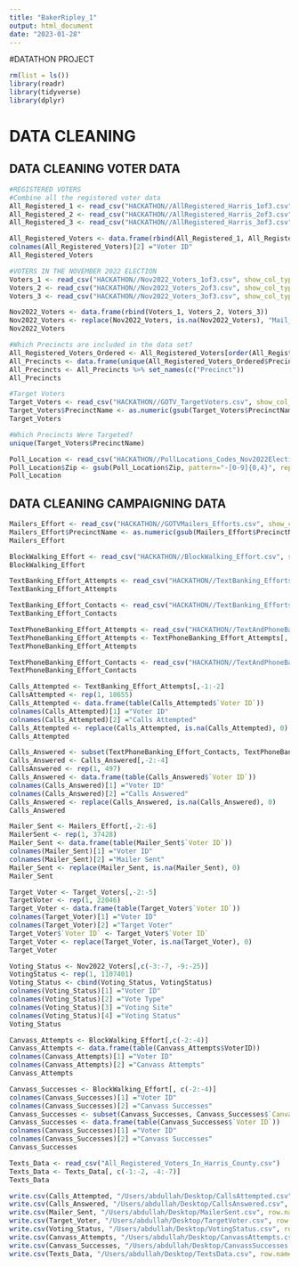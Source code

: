 ```yaml
---
title: "BakerRipley_1"
output: html_document
date: "2023-01-28"
---
```


#DATATHON PROJECT
```r
rm(list = ls())
library(readr)
library(tidyverse)
library(dplyr)
```

# DATA CLEANING
## DATA CLEANING VOTER DATA

```r
#REGISTERED VOTERS
#Combine all the registered voter data
All_Registered_1 <- read_csv("HACKATHON//AllRegistered_Harris_1of3.csv", show_col_types = FALSE)
All_Registered_2 <- read_csv("HACKATHON//AllRegistered_Harris_2of3.csv", show_col_types = FALSE)
All_Registered_3 <- read_csv("HACKATHON//AllRegistered_Harris_3of3.csv", show_col_types = FALSE)

All_Registered_Voters <- data.frame(rbind(All_Registered_1, All_Registered_2, All_Registered_3))
colnames(All_Registered_Voters)[2] ="Voter ID"
All_Registered_Voters
```

```r
#VOTERS IN THE NOVEMBER 2022 ELECTION
Voters_1 <- read_csv("HACKATHON//Nov2022_Voters_1of3.csv", show_col_types = FALSE)
Voters_2 <- read_csv("HACKATHON//Nov2022_Voters_2of3.csv", show_col_types = FALSE)
Voters_3 <- read_csv("HACKATHON//Nov2022_Voters_3of3.csv", show_col_types = FALSE)

Nov2022_Voters <- data.frame(rbind(Voters_1, Voters_2, Voters_3))
Nov2022_Voters <- replace(Nov2022_Voters, is.na(Nov2022_Voters), "Mail_In_Ballot")
Nov2022_Voters
```

```r
#Which Precincts are included in the data set?
All_Registered_Voters_Ordered <- All_Registered_Voters[order(All_Registered_Voters$Precinct),]
All_Precincts <- data.frame(unique(All_Registered_Voters_Ordered$Precinct))
All_Precincts <- All_Precincts %>% set_names(c("Precinct"))
All_Precincts
```

```r
#Target Voters
Target_Voters <- read_csv("HACKATHON//GOTV_TargetVoters.csv", show_col_types = FALSE)
Target_Voters$PrecinctName <- as.numeric(gsub(Target_Voters$PrecinctName, pattern="Harris - {0,4}", replacement = ""))
Target_Voters

#Which Precincts Were Targeted?
unique(Target_Voters$PrecinctName) 
```

```r
Poll_Location <- read_csv("HACKATHON//PollLocations_Codes_Nov2022Election.csv", show_col_types = FALSE)
Poll_Location$Zip <- gsub(Poll_Location$Zip, pattern="-[0-9]{0,4}", replacement = "")
Poll_Location
```

## DATA CLEANING CAMPAIGNING DATA

```r
Mailers_Effort <- read_csv("HACKATHON//GOTVMailers_Efforts.csv", show_col_types = FALSE)
Mailers_Effort$PrecinctName <- as.numeric(gsub(Mailers_Effort$PrecinctName, pattern="Harris - {0,4}", replacement = ""))
Mailers_Effort

BlockWalking_Effort <- read_csv("HACKATHON//BlockWalking_Effort.csv", show_col_types = FALSE)
BlockWalking_Effort

TextBanking_Effort_Attempts <- read_csv("HACKATHON//TextBanking_Efforts_Attempts.csv", show_col_types = FALSE)
TextBanking_Effort_Attempts

TextBanking_Effort_Contacts <- read_csv("HACKATHON//TextBanking_Efforts_Contacts.csv", show_col_types = FALSE)
TextBanking_Effort_Contacts

TextPhoneBanking_Effort_Attempts <- read_csv("HACKATHON//TextAndPhoneBanking_Data_Attempts.csv", show_col_types = FALSE)
TextPhoneBanking_Effort_Attempts <- TextPhoneBanking_Effort_Attempts[, -5]
TextPhoneBanking_Effort_Attempts

TextPhoneBanking_Effort_Contacts <- read_csv("HACKATHON//TextAndPhoneBanking_Data_Contacts.csv", show_col_types = FALSE)
TextPhoneBanking_Effort_Contacts
```

```r
Calls_Attempted <- TextBanking_Effort_Attempts[,-1:-2]
CallsAttempted <- rep(1, 18655)
Calls_Attempted <- data.frame(table(Calls_Attempted$`Voter ID`))
colnames(Calls_Attempted)[1] ="Voter ID"
colnames(Calls_Attempted)[2] ="Calls Attempted"
Calls_Attempted <- replace(Calls_Attempted, is.na(Calls_Attempted), 0)
Calls_Attempted

Calls_Answered <- subset(TextPhoneBanking_Effort_Contacts, TextPhoneBanking_Effort_Contacts$`Contact Outcome` == "Talking to Correct Person")
Calls_Answered <- Calls_Answered[,-2:-4]
CallsAnswered <- rep(1, 497)
Calls_Answered <- data.frame(table(Calls_Answered$`Voter ID`))
colnames(Calls_Answered)[1] ="Voter ID"
colnames(Calls_Answered)[2] ="Calls Answered"
Calls_Answered <- replace(Calls_Answered, is.na(Calls_Answered), 0)
Calls_Answered

Mailer_Sent <- Mailers_Effort[,-2:-6]
MailerSent <- rep(1, 37428)
Mailer_Sent <- data.frame(table(Mailer_Sent$`Voter ID`))
colnames(Mailer_Sent)[1] ="Voter ID"
colnames(Mailer_Sent)[2] ="Mailer Sent"
Mailer_Sent <- replace(Mailer_Sent, is.na(Mailer_Sent), 0)
Mailer_Sent

Target_Voter <- Target_Voters[,-2:-5]
TargetVoter <- rep(1, 22046)
Target_Voter <- data.frame(table(Target_Voter$`Voter ID`))
colnames(Target_Voter)[1] ="Voter ID"
colnames(Target_Voter)[2] ="Target Voter"
Target_Voter$`Voter ID` <- Target_Voter$`Voter ID`
Target_Voter <- replace(Target_Voter, is.na(Target_Voter), 0)
Target_Voter

Voting_Status <- Nov2022_Voters[,c(-3:-7, -9:-25)]
VotingStatus <- rep(1, 1107401)
Voting_Status <- cbind(Voting_Status, VotingStatus)
colnames(Voting_Status)[1] ="Voter ID"
colnames(Voting_Status)[2] ="Vote Type"
colnames(Voting_Status)[3] ="Voting Site"
colnames(Voting_Status)[4] ="Voting Status"
Voting_Status

Canvass_Attempts <- BlockWalking_Effort[,c(-2:-4)]
Canvass_Attempts <- data.frame(table(Canvass_Attempts$VoterID))
colnames(Canvass_Attempts)[1] ="Voter ID"
colnames(Canvass_Attempts)[2] ="Canvass Attempts"
Canvass_Attempts

Canvass_Successes <- BlockWalking_Effort[, c(-2:-4)]
colnames(Canvass_Successes)[1] ="Voter ID"
colnames(Canvass_Successes)[2] ="Canvass Successes"
Canvass_Successes <- subset(Canvass_Successes, Canvass_Successes$`Canvass Successes` == "Canvassed")
Canvass_Successes <- data.frame(table(Canvass_Successes$`Voter ID`))
colnames(Canvass_Successes)[1] ="Voter ID"
colnames(Canvass_Successes)[2] ="Canvass Successes"
Canvass_Successes

Texts_Data <- read_csv("All_Registered_Voters_In_Harris_County.csv")
Texts_Data <- Texts_Data[, c(-1:-2, -4:-7)]
Texts_Data
```

```r
write.csv(Calls_Attempted, "/Users/abdullah/Desktop/CallsAttempted.csv", row.names = FALSE)
write.csv(Calls_Answered, "/Users/abdullah/Desktop/CallsAnswered.csv", row.names = FALSE)
write.csv(Mailer_Sent, "/Users/abdullah/Desktop/MailerSent.csv", row.names = FALSE)
write.csv(Target_Voter, "/Users/abdullah/Desktop/TargetVoter.csv", row.names = FALSE)
write.csv(Voting_Status, "/Users/abdullah/Desktop/VotingStatus.csv", row.names = FALSE)
write.csv(Canvass_Attempts, "/Users/abdullah/Desktop/CanvassAttempts.csv", row.names = FALSE)
write.csv(Canvass_Successes, "/Users/abdullah/Desktop/CanvassSuccesses.csv", row.names = FALSE)
write.csv(Texts_Data, "/Users/abdullah/Desktop/TextsData.csv", row.names = FALSE)
```